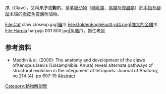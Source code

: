 {{Otheruses|爪部|other=中文部首}}
{{Expand language|time=2020-02-01}}
'''爪'''（Claw），又稱'''爪子'''或'''鉤爪'''，是[[羊膜动物|羊膜动物]]（[[哺乳類|哺乳類]]、[[鳥類|鳥類]]及[[爬蟲類|爬蟲類]]）於[[手指|手指]]及[[腳趾|腳趾]]末端的[[表皮|表皮]][[角質層|角質層]]附加物。
<gallery>
File:Cat claw closeup.jpg|[[貓|貓]]爪
File:GoldenEagleFootLyd4.png|強大的[[金雕|金雕]]爪
File:Harpia harpyja 001 800.jpg|[[角雕|角雕]]爪，抓住老鼠
</gallery>

== 参考资料 ==
* Maddin & al. (2009): The anatomy and development of the claws ofXenopus laevis (Lissamphibia: Anura) reveal alternate pathways of structural evolution in the integument of tetrapods. Journal of Anatomy, no 214 (4): pp 607-19 [http://www.ncbi.nlm.nih.gov/pubmed/19422431 Abstract] {{Wayback|url=http://www.ncbi.nlm.nih.gov/pubmed/19422431 |date=20140302150325 }}

{{animal-stub}}

[[Category:動物解剖學|Category:動物解剖學]]